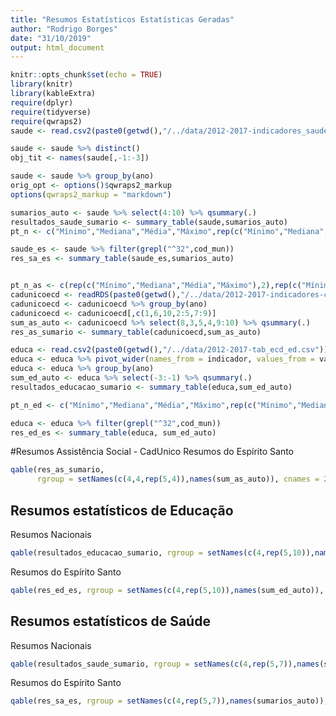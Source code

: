 ```yaml
---
title: "Resumos Estatísticos Estatísticas Geradas"
author: "Rodrigo Borges"
date: "31/10/2019"
output: html_document
---
```


```r
knitr::opts_chunk$set(echo = TRUE)
library(knitr)
library(kableExtra)
require(dplyr)
require(tidyverse)
require(qwraps2)
saude <- read.csv2(paste0(getwd(),"/../data/2012-2017-indicadores_saude_brutos.csv"))

saude <- saude %>% distinct()
obj_tit <- names(saude[,-1:-3])

saude <- saude %>% group_by(ano)
orig_opt <- options()$qwraps2_markup
options(qwraps2_markup = "markdown")

sumarios_auto <- saude %>% select(4:10) %>% qsummary(.)
resultados_saude_sumario <- summary_table(saude,sumarios_auto)
pt_n <- c("Mínimo","Mediana","Média","Máximo",rep(c("Mínimo","Mediana","Média","Máximo","Desconhecidos"),7))

saude_es <- saude %>% filter(grepl("^32",cod_mun))
res_sa_es <- summary_table(saude_es,sumarios_auto)


pt_n_as <- c(rep(c("Mínimo","Mediana","Média","Máximo"),2),rep(c("Mínimo","Mediana","Média","Máximo","Desconhecidos"),4))
cadunicoecd <- readRDS(paste0(getwd(),"/../data/2012-2017-indicadores-cadunico-ES.rds"))
cadunicoecd <- cadunicoecd %>% group_by(ano)
cadunicoecd <- cadunicoecd[,c(1,6,10,2:5,7:9)]
sum_as_auto <- cadunicoecd %>% select(8,3,5,4,9:10) %>% qsummary(.)
res_as_sumario <- summary_table(cadunicoecd,sum_as_auto)

educa <- read.csv2(paste0(getwd(),"/../data/2012-2017-tab_ecd_ed.csv"))[,-1]
educa <- educa %>% pivot_wider(names_from = indicador, values_from = value)
educa <- educa %>% group_by(ano)
sum_ed_auto <- educa %>% select(-3:-1) %>% qsummary(.)
resultados_educacao_sumario <- summary_table(educa,sum_ed_auto)

pt_n_ed <- c("Mínimo","Mediana","Média","Máximo",rep(c("Mínimo","Mediana","Média","Máximo","Desconhecidos"),10))

educa <- educa %>% filter(grepl("^32",cod_mun))
res_ed_es <- summary_table(educa, sum_ed_auto)

```



#Resumos Assistência Social - CadUnico
Resumos do Espírito Santo
```r
qable(res_as_sumario, 
      rgroup = setNames(c(4,4,rep(5,4)),names(sum_as_auto)), cnames = 2012:2017,rnames = pt_n_as)

```


## Resumos estatísticos de Educação


Resumos Nacionais
```r
qable(resultados_educacao_sumario, rgroup = setNames(c(4,rep(5,10)),names(sum_ed_auto)), cnames = 2012:2017,rnames = pt_n_ed)
```


Resumos do Espírito Santo

```r
qable(res_ed_es, rgroup = setNames(c(4,rep(5,10)),names(sum_ed_auto)), cnames = 2012:2017,rnames = pt_n_ed)
```


## Resumos estatísticos de Saúde


Resumos Nacionais
```r
qable(resultados_saude_sumario, rgroup = setNames(c(4,rep(5,7)),names(sumarios_auto)), cnames = 2012:2017,rnames = pt_n)
```


Resumos do Espírito Santo

```r
qable(res_sa_es, rgroup = setNames(c(4,rep(5,7)),names(sumarios_auto)), cnames = 2012:2017,rnames = pt_n)
```


